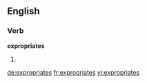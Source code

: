 ==English==

===Verb===
'''expropriates'''

# {{third-person singular of|expropriate}}

[[de:expropriates]]
[[fr:expropriates]]
[[vi:expropriates]]